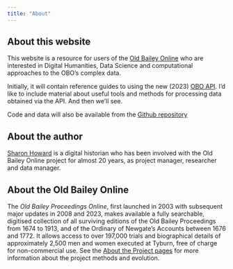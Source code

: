 ```yaml
---
title: "About"
---
```


## About this website

This website is a resource for users of the [Old Bailey Online](https://www.oldbaileyonline.org/) who are interested in Digital Humanities, Data Science and computational approaches to the OBO's complex data.

Initially, it will contain reference guides to using the new (2023) [OBO API](https://www.oldbaileyonline.org/about/api). I'd like to include material about useful tools and methods for processing data obtained via the API. And then we'll see.

Code and data will also be available from the [Github repository](https://github.com/sharonhoward/obo)


## About the author

[Sharon Howard](https://sharonhoward.org) is a digital historian who has been involved with the Old Bailey Online project for almost 20 years, as project manager, researcher and data manager. 


## About the Old Bailey Online

The *Old Bailey Proceedings Online*, first launched in 2003 with subsequent major updates in 2008 and 2023, makes available a fully searchable, digitised collection of all surviving editions of the Old Bailey Proceedings from 1674 to 1913, and of the Ordinary of Newgate’s Accounts between 1676 and 1772. It allows access to over 197,000 trials and biographical details of approximately 2,500 men and women executed at Tyburn, free of charge for non-commercial use. See the [About the Project pages](https://www.oldbaileyonline.org/about/project) for more information about the project methods and evolution.

